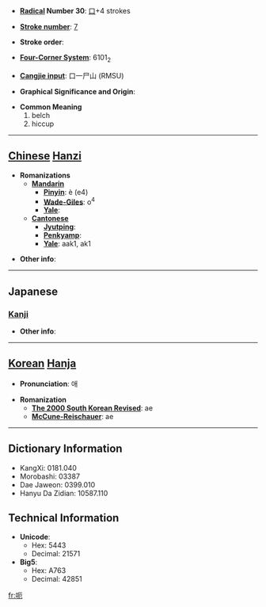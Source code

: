 * '''[[Wiktionary:Chinese radical index| Radical]] Number 30''': [[Wiktionary:Chinese radical index 口|口]]+4 strokes

* '''[[Wiktionary:Chinese total strokes index|Stroke number]]''': [[Wiktionary:Chinese total strokes index 7|7]]

* '''Stroke order''': 

* '''[[Wiktionary:Chinese four corner index|Four-Corner System]]''': 6101<sub>2</sub>

* '''[[Wiktionary:Chinese Cangjie index|Cangjie input]]''': 口一尸山 (RMSU)

* '''Graphical Significance and Origin''': 

* '''Common Meaning'''
*#belch
*# hiccup


----

== [[Chinese]] [[Hanzi]] ==

* '''Romanizations'''
** '''[[Mandarin]]'''
*** '''[[Pinyin]]''': è (e4)
*** '''[[Wade-Giles]]''': o<sup>4</sup>
*** '''[[Yale]]''': 
** '''[[Cantonese]]'''
*** '''[[Jyutping]]''':
*** '''[[Penkyamp]]''': 
*** '''[[Yale]]''': aak1, ak1

* '''Other info''': 

----

==Japanese==
===[[Kanji]]===
{{kanji|on readings=[[あく]] (aku), [[あい]] (ai)|kun readings=[[なく]] (naku)}}

* '''Other info''':  

----

== [[Korean]] [[Hanja]] ==

* '''Pronunciation''': 애

* '''Romanization'''
** '''[[The 2000 South Korean Revised Romanization|The 2000 South Korean Revised]]''': ae
** '''[[McCune-Reischauer]]''': ae

----

== Dictionary Information ==

* KangXi: 0181.040
* Morobashi: 03387
* Dae Jaweon: 0399.010
* Hanyu Da Zidian: 10587.110

== Technical Information ==

* '''Unicode''':
** Hex: 5443
** Decimal: 21571
* '''Big5''':
** Hex: A763
** Decimal: 42851

[[fr:呃]]